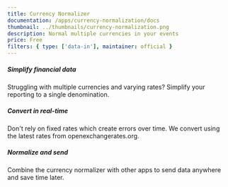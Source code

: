 ```yaml
---
title: Currency Normalizer
documentation: /apps/currency-normalization/docs
thumbnail: ../thumbnails/currency-normalization.png
description: Normal multiple currencies in your events
price: Free
filters: { type: ['data-in'], maintainer: official }
---
```


<Section
    divider={false}
    title="Simplify your data by normalizing multiple currencies in PostHog events into a single currency of your choice."
    size="full"
    cols={3}
>
    <div>
        <h5>Simplify financial data</h5>
        <p>Struggling with multiple currencies and varying rates? Simplify your reporting to a single denomination.</p>
    </div>
    <div>
        <h5>Convert in real-time</h5>
        <p>
            Don't rely on fixed rates which create errors over time. We convert using the latest rates from
            openexchangerates.org.
        </p>
    </div>
    <div>
        <h5>Normalize and send</h5>
        <p>Combine the currency normalizer with other apps to send data anywhere and save time later.</p>
    </div>
</Section>

<Documentation />
